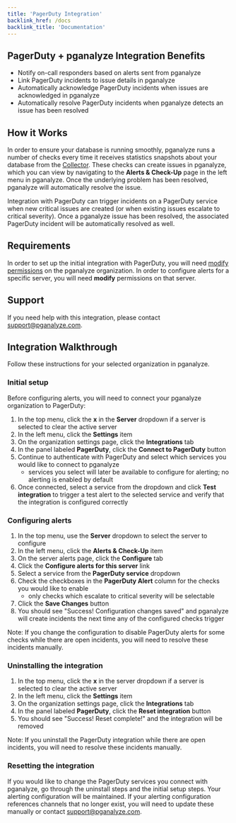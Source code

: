 ```yaml
---
title: 'PagerDuty Integration'
backlink_href: /docs
backlink_title: 'Documentation'
---
```


## PagerDuty + pganalyze Integration Benefits

 * Notify on-call responders based on alerts sent from pganalyze
 * Link PagerDuty incidents to issue details in pganalyze
 * Automatically acknowledge PagerDuty incidents when issues are acknowledged in pganalyze
 * Automatically resolve PagerDuty incidents when pganalyze detects an issue has been resolved

## How it Works

In order to ensure your database is running smoothly, pganalyze runs a number of checks every time
it receives statistics snapshots about your database from the [Collector](/docs/collector).
These checks can create issues in pganalyze, which you can view by navigating to the **Alerts & Check-Up**
page in the left menu in pganalyze. Once the underlying problem has been resolved, pganalyze will
automatically resolve the issue.

Integration with PagerDuty can trigger incidents on a PagerDuty service when new critical issues are
created (or when existing issues escalate to critical severity). Once a pganalyze issue has been resolved,
the associated PagerDuty incident will be automatically resolved as well.


## Requirements

In order to set up the initial integration with PagerDuty, you will need [modify permissions](/docs/permissions)
on the pganalyze organization. In order to configure alerts for a specific server, you will need **modify**
permissions on that server.


## Support

If you need help with this integration, please contact [support@pganalyze.com](mailto:support@pganalyze.com).


## Integration Walkthrough

Follow these instructions for your selected organization in pganalyze.


### Initial setup

Before configuring alerts, you will need to connect your pganalyze organization to PagerDuty:

1. In the top menu, click the **x** in the **Server** dropdown if a server is selected to clear the active server
2. In the left menu, click the **Settings** item
3. On the organization settings page, click the **Integrations** tab
4. In the panel labeled **PagerDuty**, click the **Connect to PagerDuty** button
5. Continue to authenticate with PagerDuty and select which services you would like to connect to pganalyze
   * services you select will later be available to configure for alerting; no alerting is enabled by default
6. Once connected, select a service from the dropdown and click **Test integration** to trigger a test alert
   to the selected service and verify that the integration is configured correctly


### Configuring alerts

1. In the top menu, use the **Server** dropdown to select the server to configure
2. In the left menu, click the **Alerts & Check-Up** item
3. On the server alerts page, click the **Configure** tab
4. Click the **Configure alerts for this server** link
5. Select a service from the **PagerDuty service** dropdown
6. Check the checkboxes in the **PagerDuty Alert** column for the checks you would like to enable
   * only checks which escalate to critical severity will be selectable
7. Click the **Save Changes** button
8. You should see "Success! Configuration changes saved" and pganalyze will create incidents the next time any of
   the configured checks trigger

Note: If you change the configuration to disable PagerDuty alerts for some checks while there are open
incidents, you will need to resolve these incidents manually.


### Uninstalling the integration

1. In the top menu, click the **x** in the server dropdown if a server is selected to clear the active server
2. In the left menu, click the **Settings** item
3. On the organization settings page, click the **Integrations** tab
4. In the panel labeled **PagerDuty**, click the **Reset integration** button
5. You should see "Success! Reset complete!" and the integration will be removed

Note: If you uninstall the PagerDuty integration while there are open incidents, you will need to resolve
these incidents manually.

### Resetting the integration

If you would like to change the PagerDuty services you connect with pganalyze, go through the uninstall steps
and the initial setup steps. Your alerting configuration will be maintained. If your alerting configuration
references channels that no longer exist, you will need to update these manually or contact [support@pganalyze.com](mailto:support@pganalyze.com).

